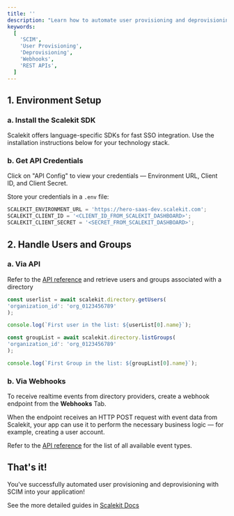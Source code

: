 ```yaml
---
title: ''
description: "Learn how to automate user provisioning and deprovisioning with Scalekit's SCIM APIs. This guide covers setting up webhooks to receive realtime events from directory providers and using REST APIs to fetch user and group data on-demand."
keywords:
  [
    'SCIM',
    'User Provisioning',
    'Deprovisioning',
    'Webhooks',
    'REST APIs',
  ]
---
```



## 1. Environment Setup

### a. Install the Scalekit SDK

Scalekit offers language-specific SDKs for fast SSO integration. Use the installation instructions below for your technology stack.

<InstallSDK />

### b. Get API Credentials

Click on "API Config" to view your credentials — Environment URL, Client ID, and Client Secret.

Store your credentials in a `.env` file:

<CodeWithHeader title=".env">

```jsx
SCALEKIT_ENVIRONMENT_URL = 'https://hero-saas-dev.scalekit.com';
SCALEKIT_CLIENT_ID = '<CLIENT_ID_FROM_SCALEKIT_DASHBOARD>';
SCALEKIT_CLIENT_SECRET = '<SECRET_FROM_SCALEKIT_DASHBOARD>';
```

</CodeWithHeader>

## 2. Handle Users and Groups

### a. Via API

Refer to the [API reference](/apis) and retrieve users and groups associated with a directory

<CodeWithHeader title="List Users in a Directory">

```javascript
const userlist = await scalekit.directory.getUsers(
'organization_id': 'org_0123456789'
);

console.log(`First user in the list: ${userList[0].name}`);
```

</CodeWithHeader>

<CodeWithHeader title="List Users in a Group">

```javascript
const groupList = await scalekit.directory.listGroups(
'organization_id': 'org_0123456789'
);

console.log(`First Group in the list: ${groupList[0].name}`);
```

</CodeWithHeader>

### b. Via Webhooks

To receive realtime events from directory providers, create a webhook endpoint from the **Webhooks** Tab.

When the endpoint receives an HTTP POST request with event data from Scalekit, your app can use it to perform the necessary business logic — for example, creating a user account.

Refer to the [API reference](/apis#tag/Webhooks) for the list of all available event types.

## That's it!

You've successfully automated user provisioning and deprovisioning with SCIM into your application!

See the more detailed guides in [Scalekit Docs](https://docs.scalekit.com)
